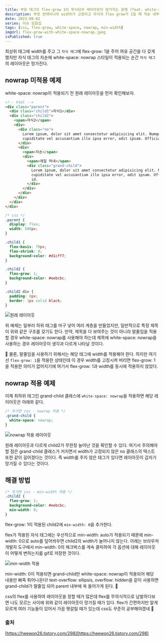 ```yaml
---
title: 부모 태그의 flex-grow 1이 무시되어 레이아웃이 망가지는 문제 (feat. white-space nowrap)
description: 부모 컨테이너의 width가 고정이고 자식의 flex grow가 1일 때 자손 내부 태그에 white-space nowrap이 있으면 레이아웃이 망가진다..!
date: 2023-08-02
series: 이슈 모음집
tags: [css, flex-grow, white-space, nowrap, min-width]
imgUrl: flex-grow-with-white-space-nowrap.jpeg
isPublished: true
---
```


최상위 태그에 width를 주고 그 `자식 태그`에 flex-grow: 1을 주어 여유 공간을 다 갖게 했지만 자식 태그의 자손에 white-space: nowrap 스타일이 적용되는 순간 `자식 태그`의 레이아웃은 망가진다.

## nowrap 미적용 예제

white-space: nowrap이 적용되기 전 원래 레이아웃을 먼저 확인해보자.

```html
<!-- html -->
<div class="parent">
  <div class="child1">자식1</div>
  <div class="child2">
    <span>자식2</span>
    <div>
      <div class="no">
        Lorem ipsum, dolor sit amet consectetur adipisicing elit. Numquam saepe quasi, mollitia nihil, hic totam
        cupiditate vel accusantium illo ipsa error, odit ipsam. Officia, dignissimos libero voluptas mollitia enim id.
      </div>
      <div>
        <span>자손</span>
        <div>
          <span>제일 막내</span>
          <div class="grand-child">
            Lorem ipsum, dolor sit amet consectetur adipisicing elit. Numquam saepe quasi, mollitia nihil, hic totam
            cupiditate vel accusantium illo ipsa error, odit ipsam. Officia, dignissimos libero voluptas mollitia enim
            id.
          </div>
        </div>
      </div>
    </div>
  </div>
</div>
```

```css
/* css */
.parent {
  display: flex;
  width: 500px;
}

.child1 {
  flex-basis: 70px;
  flex-shrink: 0;
  background-color: #d1cff7;
}

.child2 {
  flex-grow: 1;
  background-color: #eebcbc;
}

.child2 div {
  padding: 8px;
  border: 1px solid black;
}
```

![원래 레이아웃](../posts/issue/flex-grow-with-white-space-nowrap/origin-layout.png)

위 예제는 일부러 하위 태그를 마구 넣어 여러 계층을 만들었지만, 일반적으로 특정 제목이 위와 같은 구조를 갖기도 한다. 만약, 제목을 다 보여주는 것이 아니라 말줄임을 적용할 경우 white-space: nowrap를 사용해야 하는데 제목에 white-space: nowrap을 사용하는 경우 레이아웃이 생각과 다르게 나타날 것이다.

📍 물론, 말줄임을 사용하기 위해서는 해당 태그에 width를 적용해야 한다. 하지만 여기선 `flex-grow: 1`을 적용한 상태인데 이 경우 width를 고정시켜 버리면 flex-grow: 1을 적용한 의미가 없어지기에 여기서 flex-grow: 1과 width를 동시에 적용하지 않았다.

## nowrap 적용 예제

이제 최하위 태그인 grand-child 클래스에 `white-space: nowrap`을 적용하면 해당 레이아웃은 아래와 같다.

```css
/* 추가한 css - nowrap 적용 */
.grand-child {
  white-space: nowrap;
}
```

![nowrap 적용 레이아웃](../posts/issue/flex-grow-with-white-space-nowrap/nowrap-layout.png)

원래 레이아웃과 다르게 child2가 무한정 늘어난 것을 확인할 수 있다. 여기서 주의해야 할 점은 grand-child 클래스가 커지면서 width가 고정되지 않은 no 클래스의 텍스트 또한 같이 길어졌다는 것이다. 즉 width를 주지 않은 태그가 있다면 레이아웃이 갑자기 망가질 수 있다는 것이다.

## 해결 방법

```css
/* 추가한 css - min-width 적용 */
.child2 {
  flex-grow: 1;
  background-color: #eebcbc;
  min-width: 0;
}
```

flex-grow: 1이 적용된 child2에 `min-width: 0`을 추가한다.

flex가 적용된 자식 태그에는 우선적으로 min-width: auto가 적용되기 때문에 min-width: 0으로 auto를 덮어씌우면 child2의 width가 늘어나지 않는다.
아래는 브라우저 개발자 도구에서 min-width: 0의 체크박스를 계속 클릭하여 각 옵션에 대해 레이아웃이 어떻게 변하는지를 gif로 저장한 것이다.

![min-width 적용](https://github.com/yunjeoming/yuns-blog/assets/76480300/bdfcdd64-3bc4-41c0-bb6e-dd65c25df437)

min-width: 0이 적용되면 grand-child만 white-space: nowrap이 적용되어 해당 내용만 삐죽 튀어나온다! text-overflow: ellipsis, overflow: hidden을 같이 사용하면 grand-child가 말줄임 되어 parent 내부에 쏙 들어가게 된다. 🎉

css의 flex를 사용하여 레이아웃을 정할 때가 많은데 flex를 무의식적으로 남발하다보면 나도 모르는 사이에 위와 같이 레이아웃이 망가질 때가 있다. flex가 간편하지만 알게모르게 여러 기능들이 있어서 가끔 헷갈릴 때가 있는데 css도 꾸준히 공부해야겠네 😤

### 출처

[https://heewon26.tistory.com/298](https://heewon26.tistory.com/298)
